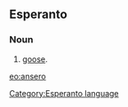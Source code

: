 ==Esperanto==
===Noun===
# [[goose]].

{{Universala Vortaro}}
[[eo:ansero]]
[[Category:Esperanto language]]